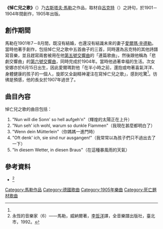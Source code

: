 '''《悼亡兒之歌》'''（{{lang-de|''Kindertotenlieder''}}）乃[[古斯塔夫·馬勒|古斯塔夫·馬勒]]之作品，取材自[[呂克特|呂克特]]（{{lang|en|Friedrich Rückert}}）之詩句，於1901－1904年間創作，1905年出版。

==創作期間==

馬勒在1901年7－8月間，既沒有結婚，也還沒有結識未來的妻子[[阿尔玛·马勒|愛爾瑪·辛德勒]]。當時他著手創作，包括悼亡兒之歌中五首曲子的三首，同時還為呂克特的其他詩譜寫音樂，並且趕寫兩套被用在他[[第5號交響曲_(馬勒)|第五號交響曲]]的「連篇歌曲」，然後跟他稱為「悲劇交響曲」的[[第6號交響曲_(馬勒)|第六號交響曲]]，同時完成於1904年。當時他過著幸福的生活。次女安娜亦於6月15日出生，因此愛爾瑪對他「在半小時之前，還抱或吻著喜氣洋洋、身體健康的孩子的一個人，旋即又全副精神灌注在寫悼亡兒之歌」，感到吃驚<ref name="ref1" />。彷彿是預感，他的長女於1907年過世了。

==曲目內容==

悼亡兒之歌的曲目包括：
#"Nun will die Sonn' so hell aufgeh'n"（輝煌的太陽正在上升）
#"Nun seh' ich wohl, warum so dunkle Flammen"（我現在甚麼都明白了）
#"Wenn dein Mütterlein"（你媽媽一進門時）
#"Oft denk' ich, sie sind nur ausgangen!"（我常常以為孩子們只不過出去了一下）
#"In diesem Wetter, in diesen Braus"（在這種暴風雨的天氣）

==參考資料==

<references>
*<ref name="ref1">永恆的音樂家（6）——馬勒，威納爾著，[[李哲洋|李哲洋]]譯，全音樂譜出版社，臺北市，1992。</ref>
</references>

{{classical-music-stub}}

[[Category:馬勒作品|Category:馬勒作品]]
[[Category:德國歌曲|Category:德國歌曲]]
[[Category:1905年樂曲|Category:1905年樂曲]]
[[Category:死亡題材歌曲|Category:死亡題材歌曲]]